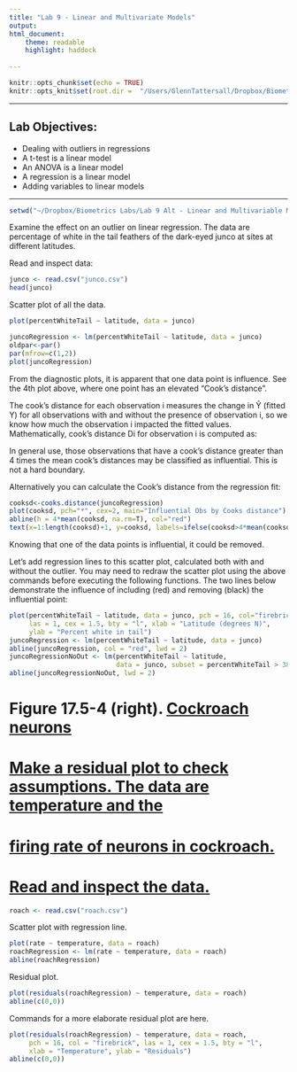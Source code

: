 ```yaml
---
title: "Lab 9 - Linear and Multivariate Models"
output: 
html_document:
    theme: readable
    highlight: haddock
  
---
```


```r
knitr::opts_chunk$set(echo = TRUE)
knitr::opts_knit$set(root.dir =  "/Users/GlennTattersall/Dropbox/Biometrics Labs/Lab 9 Alt - Linear and Multivariable Models")
```

___

## Lab Objectives:

- Dealing with outliers in regressions
- A t-test is a linear model
- An ANOVA is a linear model
- A regression is a linear model
- Adding variables to linear models
 
___


```r
setwd("~/Dropbox/Biometrics Labs/Lab 9 Alt - Linear and Multivariable Models")
```

Examine the effect on an outlier on linear regression. The data are percentage of white in the tail feathers of the dark-eyed junco at sites at different latitudes.

Read and inspect data:

```r
junco <- read.csv("junco.csv")
head(junco)
```

Scatter plot of all the data.

```r
plot(percentWhiteTail ~ latitude, data = junco)
```

```r
juncoRegression <- lm(percentWhiteTail ~ latitude, data = junco)
oldpar<-par()
par(mfrow=c(1,2))
plot(juncoRegression)
```


From the diagnostic plots, it is apparent that one data point is influence.  See the 4th plot above, where one point has an elevated "Cook's distance".

The cook’s distance for each observation i measures the change in Ŷ (fitted Y) for all observations with and without the presence of observation i, so we know how much the observation i impacted the fitted values.  
Mathematically, cook’s distance Di for observation i is computed as:

In general use, those observations that have a cook’s distance greater than 4 times the mean cook's distances may be classified as influential. This is not a hard boundary.

Alternatively you can calculate the Cook's distance from the regression fit:

```r
cooksd<-cooks.distance(juncoRegression)
plot(cooksd, pch="*", cex=2, main="Influential Obs by Cooks distance")
abline(h = 4*mean(cooksd, na.rm=T), col="red") 
text(x=1:length(cooksd)+1, y=cooksd, labels=ifelse(cooksd>4*mean(cooksd, na.rm=T),names(cooksd),""), col="red")
```

Knowing that one of the data points is influential, it could be removed.

Let's add regression lines to this scatter plot, calculated both with and without the outlier. You may need to redraw the scatter plot using the above commands before executing the following functions.  The two lines below demonstrate the influence of including (red) and removing (black) the influential point:

```r
plot(percentWhiteTail ~ latitude, data = junco, pch = 16, col="firebrick", 
     las = 1, cex = 1.5, bty = "l", xlab = "Latitude (degrees N)", 
     ylab = "Percent white in tail")
juncoRegression <- lm(percentWhiteTail ~ latitude, data = junco)
abline(juncoRegression, col = "red", lwd = 2)
juncoRegressionNoOut <- lm(percentWhiteTail ~ latitude, 
                           data = junco, subset = percentWhiteTail > 38)
abline(juncoRegressionNoOut, lwd = 2)
```


# Figure 17.5-4 (right). <a href="../wp-content/data/chapter17/chap17f5_4CockroachNeurons.csv">Cockroach neurons
# Make a residual plot to check assumptions. The data are temperature and the
# firing rate of neurons in cockroach.
# Read and inspect the data.

```r
roach <- read.csv("roach.csv")
```
Scatter plot with regression line.

```r
plot(rate ~ temperature, data = roach)
roachRegression <- lm(rate ~ temperature, data = roach)
abline(roachRegression)
```

Residual plot.

```r
plot(residuals(roachRegression) ~ temperature, data = roach)
abline(c(0,0))
```

Commands for a more elaborate residual plot are here.

```r
plot(residuals(roachRegression) ~ temperature, data = roach, 
     pch = 16, col = "firebrick", las = 1, cex = 1.5, bty = "l", 
     xlab = "Temperature", ylab = "Residuals")
abline(c(0,0))
```
